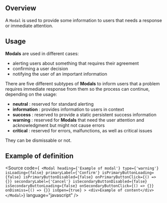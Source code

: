 
<Meta title="Core/manager-react-components/components/Modal/Documentation" />

## Overview

A `Modal` is used to provide some information to users that needs a response or immediate attention.

## Usage

**Modals** are used in different cases:

- alerting users about something that requires their agreement
- confirming a user decision
- notifying the user of an important information

There are five different subtypes of **Modals** to inform users that a problem requires immediate response from them so the process can continue, depending on the usage:

- **neutral** : reserved for standard alerting
- **information** : provides information to users in context
- **success** : reserved to provide a static persistent success information
- **warning** : reserved for **Modals** that need the user attention and acknowledgment but might not cause errors
- **critical** : reserved for errors, malfunctions, as well as critical issues

They can be dismissable or not.

## Example of definition

<Source
  code={`
    <Modal
      heading={'Example of modal'}
      type={'warning'}
      isLoading={false}
      primaryLabel={'Confirm'}
      isPrimaryButtonLoading={false}
      isPrimaryButtonDisabled={false}
      onPrimaryButtonClick={() => {}}
      secondaryLabel={'Cancel'}
      isSecondaryButtonDisabled={false}
      isSecondaryButtonLoading={false}
      onSecondaryButtonClick={() => {}}
      onDismiss={() => {}}
      isOpen={true}
    >
      <div>Example of content</div>
    </Modal>`}
  language="javascript"
/>




